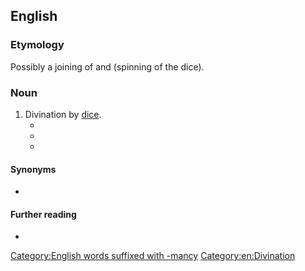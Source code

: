 ==English==

===Etymology===
Possibly a joining of {{m|en|astragalomancy}} and {{m|en|gyromancy}} (spinning of the dice).

===Noun===
{{en-noun|-}}

# Divination by [[dice]].
#* {{quote-book|title=Man, Myth & Magic: An Illustrated Encyclopedia of the Supernatural|author=Richard Cavendish|year=1970|passage=Known as astragalomancy or '''astragyromancy''', this method is supposed, righdy or wrongly, to make clear to man the designs of providence, the will of the gods, the decrees of fate. }}
#* {{quote-book|passage=ASTRAGALOMANCY or '''ASTRAGYROMANCY''': Divination with dice, ranging from crude bones with primitive markings to cubes bearing spots, letters, or cabalistic symbols, all interpreted by the bone caster.|title=Gibson Complete Illust. Bk Div. & Prophecy|year=1973}}
#* {{quote-book|title=Max Maven's book of fortunetelling|page=45|author=Max Maven|year=1992|passage=This is an extremely simple form of sortilege related to astragalomancy or '''astragyromancy''' (from the Greek ''astragalos'', meaning "vertebra, knucklebone"), which began about 5,000 years ago.}}

====Synonyms====
* {{l|en|astragalomancy}}

====Further reading====
* {{pedialite|Astragalomancy}}

[[Category:English words suffixed with -mancy]]
[[Category:en:Divination]]